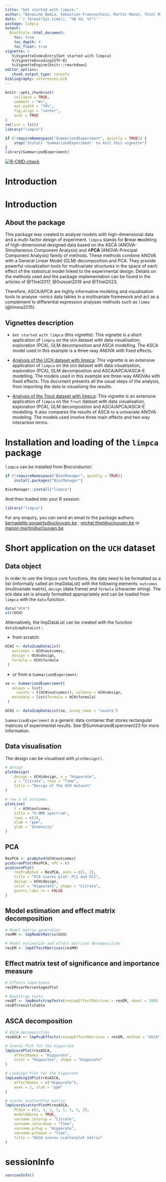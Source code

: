 ```yaml
---
title: "Get started with limpca."
author: "Benaiche Nadia, Sébastien Franceschini, Martin Manon, Thiel Michel, Govaerts Bernadette"
date: '`r format(Sys.time(), "%B %d, %Y")`'
package: limpca
output:
  BiocStyle::html_document:
    toc: true
    toc_depth: 4
    toc_float: true
vignette: >
   %\VignetteIndexEntry{Get started with limpca}
   %\VignetteEncoding{UTF-8}
   %\VignetteEngine{knitr::rmarkdown}
editor_options: 
   chunk_output_type: console
bibliography: references.bib  
---
```


```r
knitr::opts_chunk$set(
    collapse = TRUE,
    comment = "#>",
    out.width = "70%",
    fig.align = "center",
    eval = TRUE
)
rm(list = ls())
library("limpca")

if (!requireNamespace("SummarizedExperiment", quietly = TRUE)) {
    stop("Install 'SummarizedExperiment' to knit this vignette")
}
library(SummarizedExperiment)
```  


<!-- badges: start -->
[![R-CMD-check](https://github.com/ManonMartin/limpca/actions/workflows/check-standard.yaml/badge.svg)](https://github.com/ManonMartin/limpca/actions/workflows/check-standard.yaml)
<!-- badges: end -->

# Introduction

# Introduction

## About the package

This package was created to analyse models with high-dimensional data and a multi-factor design of experiment. `limpca` stands for **li**near **m**odeling of high-dimensional designed data based on the ASCA (ANOVA-Simultaneous Component Analysis) and A**PCA** (ANOVA-Principal Component Analysis) family of methods. These methods combine ANOVA with a General Linear Model (GLM) decomposition and PCA. They provide powerful visualization tools for multivariate structures in the space of each effect of the statistical model linked to the experimental design. Details on the methods used and the package implementation can be found in the articles of @Thiel2017, @Guisset2019 and @Thiel2023.

Therefore, ASCA/APCA are highly informative modeling and visualisation tools to analyse -omics data tables in a multivariate framework and act as a complement to differential expression analyses methods such as `limma` (@limma2015). 

## Vignettes description

- `Get started with limpca` (this vignette): This vignette is a short application of `limpca` on the `UCH` dataset with data visualisation, exploration (PCA), GLM decomposition and ASCA modelling. The ASCA model used in this example is a three-way ANOVA with fixed effects.

- [Analysis of the UCH dataset with limpca](UCH.html): This vignette is an extensive application of `limpca` on the `UCH` dataset with data visualisation, exploration (PCA), GLM decomposition and ASCA/APCA/ASCA-E modelling. The models used in this example are three-way ANOVAs with fixed effects. This document presents all the usual steps of the analysis, from importing the data to visualising the results.

- [Analysis of the Trout dataset with limpca](Trout.html): This vignette is an extensive application of `limpca` on the `Trout` dataset with data visualisation, exploration (PCA), GLM decomposition and ASCA/APCA/ASCA-E modelling. It also compares the results of ASCA to a univariate ANOVA modeling. The models used involve three main effects and two way interaction terms.





# Installation and loading of the `limpca` package

`limpca` can be installed from Bioconductor:

```r
if (!requireNamespace("BiocManager", quietly = TRUE))
    install.packages("BiocManager")

BiocManager::install("limpca")
```

And then loaded into your R session: 

```r
library("limpca")
```


For any enquiry, you can send an email to the package authors: [bernadette.govaerts@uclouvain.be](mailto:bernadette.govaerts@uclouvain.be) ; [michel.thiel@uclouvain.be](mailto:michel.thiel@uclouvain.be) or [manon.martin@uclouvain.be](mailto:manon.martin@uclouvain.be)


# Short application on the `UCH` dataset

## Data object

In order to use the limpca core functions, the data need to be formatted as a list (informally called an lmpDataList) with the following elements: `outcomes` (multivariate matrix), `design` (data.frame) and `formula` (character string). 
The `UCH` data set is already formatted appropriately and can be loaded from `limpca` with the `data` function.

```r
data("UCH")
str(UCH)
```



Alternatively, the lmpDataList can be created with the function `data2LmpDataList` :

- from scratch:

```r
UCH2 <- data2LmpDataList(
   outcomes = UCH$outcomes,
   design = UCH$design, 
   formula = UCH$formula
 )
```

- or from a `SummarizedExperiment`:

```r
se <- SummarizedExperiment(
   assays = list(
     counts = t(UCH$outcomes)), colData = UCH$design,
   metadata = list(formula = UCH$formula)
 )

UCH3 <- data2LmpDataList(se, assay_name = "counts")
```

`SummarizedExperiment` is a generic data container that stores rectangular matrices of experimental results. See @SummarizedExperiment23 for more information.


## Data visualisation

The design can be visualised with `plotDesign()`.

```r
# design
plotDesign(
    design = UCH$design, x = "Hippurate",
    y = "Citrate", rows = "Time",
    title = "Design of the UCH dataset"
)

# row 3 of outcomes
plotLine(
    Y = UCH$outcomes,
    title = "H-NMR spectrum",
    rows = c(3),
    xlab = "ppm",
    ylab = "Intensity"
)
```

## PCA

```r
ResPCA <- pcaBySvd(UCH$outcomes)
pcaScreePlot(ResPCA, nPC = 6)
pcaScorePlot(
    resPcaBySvd = ResPCA, axes = c(1, 2),
    title = "PCA scores plot: PC1 and PC2",
    design = UCH$design,
    color = "Hippurate", shape = "Citrate",
    points_labs_rn = FALSE
)
```

## Model estimation and effect matrix decomposition

```r
# Model matrix generation
resMM <- lmpModelMatrix(UCH)

# Model estimation and effect matrices decomposition
resEM <- lmpEffectMatrices(resMM)
```

## Effect matrix test of significance and importance measure

```r
# Effects importance
resEM$varPercentagesPlot

# Bootstrap tests
resBT <- lmpBootstrapTests(resLmpEffectMatrices = resEM, nboot = 100)
resBT$resultsTable
```


## ASCA decomposition

```r
# ASCA decomposition
resASCA <- lmpPcaEffects(resLmpEffectMatrices = resEM, method = "ASCA")

# Scores Plot for the hippurate
lmpScorePlot(resASCA,
    effectNames = "Hippurate",
    color = "Hippurate", shape = "Hippurate"
)

# Loadings Plot for the hippurate
lmpLoading1dPlot(resASCA,
    effectNames = c("Hippurate"),
    axes = 1, xlab = "ppm"
)

# Scores ScatterPlot matrix
lmpScoreScatterPlotM(resASCA,
    PCdim = c(1, 1, 1, 1, 1, 1, 1, 2),
    modelAbbrev = TRUE,
    varname.colorup = "Citrate",
    varname.colordown = "Time",
    varname.pchup = "Hippurate",
    varname.pchdown = "Time",
    title = "ASCA scores scatterplot matrix"
)
```


# sessionInfo
```r
sessionInfo()
```

